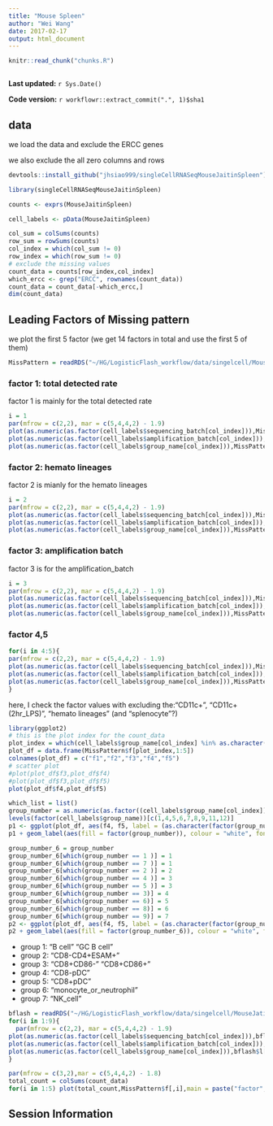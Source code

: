 ```yaml
---
title: "Mouse Spleen"
author: "Wei Wang"
date: 2017-02-17
output: html_document
---
```


```r
knitr::read_chunk("chunks.R")
```

```r
```

**Last updated:** `r Sys.Date()`

**Code version:** `r workflowr::extract_commit(".", 1)$sha1`


## data

we load the data and exclude the ERCC genes

we also exclude the all zero columns and rows

```r
devtools::install_github("jhsiao999/singleCellRNASeqMouseJaitinSpleen")

library(singleCellRNASeqMouseJaitinSpleen)

counts <- exprs(MouseJaitinSpleen)

cell_labels <- pData(MouseJaitinSpleen)

col_sum = colSums(counts)
row_sum = rowSums(counts)
col_index = which(col_sum != 0)
row_index = which(row_sum != 0)
# exclude the missing values
count_data = counts[row_index,col_index]
which_ercc <- grep("ERCC", rownames(count_data))
count_data = count_data[-which_ercc,]
dim(count_data)
```


## Leading Factors of Missing pattern

we plot the first 5 factor (we get 14 factors in total and use the first 5 of them)

```r
MissPattern = readRDS("~/HG/LogisticFlash_workflow/data/singelcell/MouseJatinspleen/logcpm_noERCC/MissPatternMouseJaitinSpleen_K20.rds")

```

### factor 1: total detected rate

factor 1 is mainly for the total detected rate

```r
i = 1
par(mfrow = c(2,2), mar = c(5,4,4,2) - 1.9)
plot(as.numeric(as.factor(cell_labels$sequencing_batch[col_index])),MissPattern$f[,i],main = "sequencing_batch")
plot(as.numeric(as.factor(cell_labels$amplification_batch[col_index])),MissPattern$f[,i],main = "amplification_batch")
plot(as.numeric(as.factor(cell_labels$group_name[col_index])),MissPattern$f[,i],main = "group_name")

```


### factor 2: hemato lineages

factor 2 is mianly for the hemato lineages

```r
i = 2
par(mfrow = c(2,2), mar = c(5,4,4,2) - 1.9)
plot(as.numeric(as.factor(cell_labels$sequencing_batch[col_index])),MissPattern$f[,i],main = "sequencing_batch")
plot(as.numeric(as.factor(cell_labels$amplification_batch[col_index])),MissPattern$f[,i],main = "amplification_batch")
plot(as.numeric(as.factor(cell_labels$group_name[col_index])),MissPattern$f[,i],main = "group_name")

```

### factor 3: amplification batch

factor 3 is for the amplification_batch

```r
i = 3
par(mfrow = c(2,2), mar = c(5,4,4,2) - 1.9)
plot(as.numeric(as.factor(cell_labels$sequencing_batch[col_index])),MissPattern$f[,i],main = "sequencing_batch")
plot(as.numeric(as.factor(cell_labels$amplification_batch[col_index])),MissPattern$f[,i],main = "amplification_batch")
plot(as.numeric(as.factor(cell_labels$group_name[col_index])),MissPattern$f[,i],main = "group_name")

```

### factor 4,5

```r
for(i in 4:5){
par(mfrow = c(2,2), mar = c(5,4,4,2) - 1.9)
plot(as.numeric(as.factor(cell_labels$sequencing_batch[col_index])),MissPattern$f[,i],main = "sequencing_batch")
plot(as.numeric(as.factor(cell_labels$amplification_batch[col_index])),MissPattern$f[,i],main = "amplification_batch")
plot(as.numeric(as.factor(cell_labels$group_name[col_index])),MissPattern$f[,i],main = "group_name")
}
```

here, I check the factor values with excluding the:"CD11c+", "CD11c+(2hr_LPS)", "hemato lineages" (and "splenocyte"?)

```r
library(ggplot2)
# this is the plot index for the count_data
plot_index = which(cell_labels$group_name[col_index] %in% as.character(levels(factor(cell_labels$group_name)))[c(1,4,5,6,7,8,9,11,12)] )
plot_df = data.frame(MissPattern$f[plot_index,1:5])
colnames(plot_df) = c("f1","f2","f3","f4","f5")
# scatter plot
#plot(plot_df$f3,plot_df$f4)
#plot(plot_df$f3,plot_df$f5)
plot(plot_df$f4,plot_df$f5)
```


```r
which_list = list()
group_number = as.numeric(as.factor((cell_labels$group_name[col_index])[plot_index]))
levels(factor(cell_labels$group_name))[c(1,4,5,6,7,8,9,11,12)]
p1 <- ggplot(plot_df, aes(f4, f5, label = (as.character(factor(group_number )) )), parse = FALSE)
p1 + geom_label(aes(fill = factor(group_number)), colour = "white", fontface = "bold")
```



```r
group_number_6 = group_number
group_number_6[which(group_number == 1 )] = 1
group_number_6[which(group_number == 7 )] = 1
group_number_6[which(group_number == 2 )] = 2
group_number_6[which(group_number == 4 )] = 3
group_number_6[which(group_number == 5 )] = 3
group_number_6[which(group_number == 3)] = 4
group_number_6[which(group_number == 6)] = 5
group_number_6[which(group_number == 8)] = 6
group_number_6[which(group_number == 9)] = 7
p2 <- ggplot(plot_df, aes(f4, f5, label = (as.character(factor(group_number_6)) )), parse = FALSE)
p2 + geom_label(aes(fill = factor(group_number_6)), colour = "white", fontface = "bold")
```

- group 1: "B cell"  "GC B cell"
- group 2: "CD8-CD4+ESAM+"
- group 3: "CD8+CD86-" "CD8+CD86+"
- group 4: "CD8-pDC"
- group 5: "CD8+pDC"
- group 6: "monocyte_or_neutrophil"
- group 7: "NK_cell"


```r
bflash = readRDS("~/HG/LogisticFlash_workflow/data/singelcell/MouseJatinspleen/logcpm_noERCC/bflash.rds")
for(i in 1:9){
  par(mfrow = c(2,2), mar = c(5,4,4,2) - 1.9)
plot(as.numeric(as.factor(cell_labels$sequencing_batch[col_index])),bflash$l[,i])
plot(as.numeric(as.factor(cell_labels$amplification_batch[col_index])),bflash$l[,i])
plot(as.numeric(as.factor(cell_labels$group_name[col_index])),bflash$l[,i])
}
```

```r
par(mfrow = c(3,2),mar = c(5,4,4,2) - 1.8)
total_count = colSums(count_data)
for(i in 1:5) plot(total_count,MissPattern$f[,i],main = paste("factor",i,"vs total count"))
```
## Session Information


```r
```
